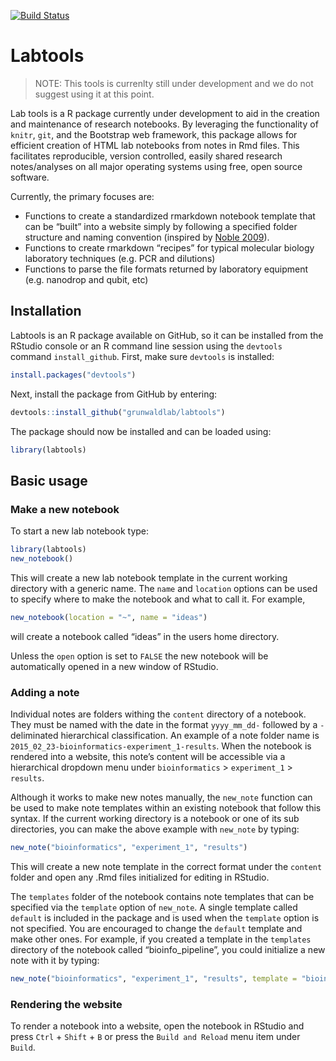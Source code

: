 [![Build Status](https://travis-ci.org/grunwaldlab/labtools.png?branch=master)](https://travis-ci.org/grunwaldlab/labtools?branch=master)


# Labtools

> NOTE: This tools is currenlty still under development and we do not suggest using it at this point.

Lab tools is a R package currently under development to aid in the creation and maintenance of research notebooks. 
By leveraging the functionality of `knitr`, `git`, and the Bootstrap web framework, this package allows for efficient creation of HTML lab notebooks from notes in Rmd files. 
This facilitates reproducible, version controlled, easily shared research notes/analyses on all major operating systems using free, open source software. 

Currently, the primary focuses are:

* Functions to create a standardized rmarkdown notebook template that can be "built" into a website simply by following a specified folder structure and naming convention (inspired by [Noble 2009](http://journals.plos.org/ploscompbiol/article?id=10.1371/journal.pcbi.1000424#pcbi-1000424-g001)).
* Functions to create rmarkdown "recipes" for typical molecular biology laboratory techniques (e.g. PCR and dilutions)
* Functions to parse the file formats returned by laboratory equipment (e.g. nanodrop and qubit, etc)

## Installation

Labtools is an R package available on GitHub, so it can be installed from the RStudio console or an R command line session using the `devtools` command `install_github`.
First, make sure `devtools` is installed:

```r
install.packages("devtools")
```

Next, install the package from GitHub by entering:

```r
devtools::install_github("grunwaldlab/labtools")
```

The package should now be installed and can be loaded using:

```r
library(labtools)
```

## Basic usage

### Make a new notebook

To start a new lab notebook type:

```r
library(labtools)
new_notebook()
```

This will create a new lab notebook template in the current working directory with a generic name. 
The `name` and `location` options can be used to specify where to make the notebook and what to call it. 
For example,

```r
new_notebook(location = "~", name = "ideas")
```

will create a notebook called "ideas" in the users home directory. 

Unless the `open` option is set to `FALSE` the new notebook will be automatically opened in a new window of RStudio. 

### Adding a note

Individual notes are folders withing the `content` directory of a notebook.
They must be named with the date in the format `yyyy_mm_dd-` followed by a `-` deliminated hierarchical classification. 
An example of a note folder name is `2015_02_23-bioinformatics-experiment_1-results`. 
When the notebook is rendered into a website, this note's content will be accessible via a hierarchical dropdown menu under `bioinformatics` > `experiment_1` > `results`.

Although it works to make new notes manually, the `new_note` function can be used to make note templates within an existing notebook that follow this syntax.
If the current working directory is a notebook or one of its sub directories, you can make the above example with `new_note` by typing:

```r
new_note("bioinformatics", "experiment_1", "results")
```

This will create a new note template in the correct format under the `content` folder and open any .Rmd files initialized for editing in RStudio.

The `templates` folder of the notebook contains note templates that can be specified via the `template` option of `new_note`.
A single template called `default` is included in the package and is used when the `template` option is not specified. 
You are encouraged to change the `default` template and make other ones. 
For example, if you created a template in the `templates` directory of the notebook called "bioinfo_pipeline", you could initialize a new note with it by typing:
 
```r
new_note("bioinformatics", "experiment_1", "results", template = "bioinfo_pipeline")
```


### Rendering the website

To render a notebook into a website, open the notebook in RStudio and press `Ctrl` + `Shift` + `B` or press the `Build and Reload` menu item under `Build`.
